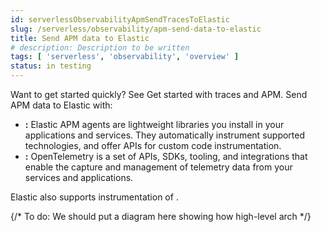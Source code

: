 ```yaml
---
id: serverlessObservabilityApmSendTracesToElastic
slug: /serverless/observability/apm-send-data-to-elastic
title: Send APM data to Elastic
# description: Description to be written
tags: [ 'serverless', 'observability', 'overview' ]
status: in testing
---
```



<DocCallOut>
<DocIcon type="documentation" title="documentation icon" /> Want to get started quickly? See <DocLink id="serverlessObservabilityApmGetStarted">Get started with traces and APM</DocLink>.
</DocCallOut>

<DocBadge template="technical preview" />
Send APM data to Elastic with:

* **<DocLink id="serverlessObservabilityApmAgents" text="Elastic APM agents"/>:** Elastic APM agents are lightweight libraries you install in your applications and services. They automatically instrument supported technologies, and offer APIs for custom code instrumentation.
* **<DocLink id="serverlessObservabilityApmAgentsOtel" text="OpenTelemetry"/>:** OpenTelemetry is a set of APIs, SDKs, tooling, and integrations that enable the capture and management of telemetry data from your services and applications.

Elastic also supports instrumentation of <DocLink id="serverlessObservabilityApmAgentsAwsLambdaFunctions" text="AWS Lambda functions"/>.

{/* To do: We should put a diagram here showing how high-level arch */}

<Feedback slug="/serverless/observability/apm-send-data-to-elastic" />
